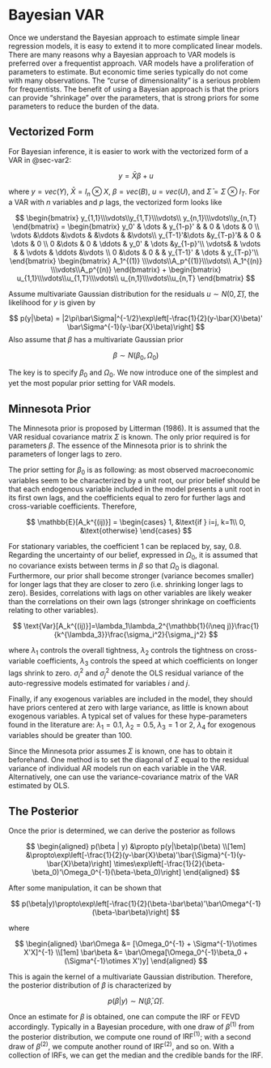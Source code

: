 # Bayesian VAR

Once we understand the Bayesian approach to estimate simple linear
regression models, it is easy to extend it to more complicated linear
models. There are many reasons why a Bayesian approach to VAR models is
preferred over a frequentist approach. VAR models have a proliferation
of parameters to estimate. But economic time series typically do not
come with many observations. The "curse of dimensionality" is a serious
problem for frequentists. The benefit of using a Bayesian approach is
that the priors can provide "shrinkage" over the parameters, that is
strong priors for some parameters to reduce the burden of the data.

## Vectorized Form

For Bayesian inference, it is easier to work with the vectorized form of
a VAR in @sec-var2:

$$
y = \bar{X}\beta + u
$$

where $y = vec(Y)$, $\bar{X} = I_n \otimes X$, $\beta = vec(B)$,
$u = vec(U)$, and $\bar\Sigma = \Sigma\otimes I_T$. For a VAR with $n$
variables and $p$ lags, the vectorized form looks like

$$
\begin{bmatrix}
y_{1,1}\\\vdots\\y_{1,T}\\\vdots\\
y_{n,1}\\\vdots\\y_{n,T}
\end{bmatrix} = 
\begin{bmatrix}
y_0' & \dots & y_{1-p}' & & 0 & \dots & 0 \\
\vdots &\ddots &\vdots & &\vdots & &\vdots\\
y_{T-1}'&\dots &y_{T-p}'& & 0 & \dots & 0 \\
0 &\dots & 0 & \ddots & y_0' & \dots &y_{1-p}'\\
\vdots& & \vdots & & \vdots & \ddots &\vdots \\
0 &\dots & 0 & & y_{T-1}' & \dots & y_{T-p}'\\
\end{bmatrix}
\begin{bmatrix}
A_1^{(1)} \\\vdots\\A_p^{(1)}\\\vdots\\ 
A_1^{(n)} \\\vdots\\A_p^{(n)}
\end{bmatrix} +
\begin{bmatrix}
u_{1,1}\\\vdots\\u_{1,T}\\\vdots\\
u_{n,1}\\\vdots\\u_{n,T}
\end{bmatrix}
$$

Assume multivariate Gaussian distribution for the residuals
$u\sim N(0, \bar\Sigma)$, the likelihood for $y$ is given by

$$
p(y|\beta) = |2\pi\bar\Sigma|^{-1/2}\exp\left[-\frac{1}{2}(y-\bar{X}\beta)'
\bar\Sigma^{-1}(y-\bar{X}\beta)\right]
$$ Also assume that $\beta$ has a multivariate Gaussian prior

$$
\beta \sim N(\beta_0, \Omega_0)
$$

The key is to specify $\beta_0$ and $\Omega_0$. We now introduce one of
the simplest and yet the most popular prior setting for VAR models.

## Minnesota Prior

The Minnesota prior is proposed by Litterman (1986). It is assumed that
the VAR residual covariance matrix $\Sigma$ is known. The only prior
required is for parameters $\beta$. The essence of the Minnesota prior
is to shrink the parameters of longer lags to zero.

The prior setting for $\beta_0$ is as following: as most observed
macroeconomic variables seem to be characterized by a unit root, our
prior belief should be that each endogenous variable included in the
model presents a unit root in its first own lags, and the coefficients
equal to zero for further lags and cross-variable coefficients.
Therefore,

$$
\mathbb{E}[A_k^{(ij)}] = \begin{cases}
1, &\text{if } i=j, k=1\\
0, &\text{otherwise}
\end{cases}
$$

For stationary variables, the coefficient $1$ can be replaced by, say,
$0.8$. Regarding the uncertainty of our belief, expressed in $\Omega_0$,
it is assumed that no covariance exists between terms in $\beta$ so that
$\Omega_0$ is diagonal. Furthermore, our prior shall become stronger
(variance becomes smaller) for longer lags that they are closer to zero
(i.e. shrinking longer lags to zero). Besides, correlations with lags on
other variables are likely weaker than the correlations on their own
lags (stronger shrinkage on coefficients relating to other variables).

$$
\text{Var}[A_k^{(ij)}]=\lambda_1\lambda_2^{\mathbb{1}(i\neq j)}\frac{1}{k^{\lambda_3}}\frac{\sigma_i^2}{\sigma_j^2}
$$

where $\lambda_1$ controls the overall tightness, $\lambda_2$ controls
the tightness on cross-variable coefficients, $\lambda_3$ controls the
speed at which coefficients on longer lags shrink to zero. $\sigma_i^2$
and $\sigma_j^2$ denote the OLS residual variance of the auto-regressive
models estimated for variables $i$ and $j$.

Finally, if any exogenous variables are included in the model, they
should have priors centered at zero with large variance, as little is
known about exogenous variables. A typical set of values for these
hype-parameters found in the literature are: $\lambda_1=0.1$,
$\lambda_2=0.5$, $\lambda_3=1\text{ or } 2$, $\lambda_4$ for exogenous
variables should be greater than $100$.

Since the Minnesota prior assumes $\Sigma$ is known, one has to obtain
it beforehand. One method is to set the diagonal of $\Sigma$ equal to
the residual variance of individual AR models run on each variable in
the VAR. Alternatively, one can use the variance-covariance matrix of
the VAR estimated by OLS.

## The Posterior

Once the prior is determined, we can derive the posterior as follows

$$
\begin{aligned}
p(\beta | y) &\propto p(y|\beta)p(\beta) \\[1em]
&\propto\exp\left[-\frac{1}{2}(y-\bar{X}\beta)'\bar{\Sigma}^{-1}(y-\bar{X}\beta)\right]
\times\exp\left[-\frac{1}{2}(\beta-\beta_0)'\Omega_0^{-1}(\beta-\beta_0)\right] 
\end{aligned}
$$

After some manipulation, it can be shown that

$$
p(\beta|y)\propto\exp\left[-\frac{1}{2}(\beta-\bar\beta)'\bar\Omega^{-1}(\beta-\bar\beta)\right] 
$$

where

$$
\begin{aligned}
\bar\Omega &= [\Omega_0^{-1} + \Sigma^{-1}\otimes X'X]^{-1} \\[1em]
\bar\beta &= \bar\Omega[\Omega_0^{-1}\beta_0 + (\Sigma^{-1}\otimes X')y]
\end{aligned}
$$

This is again the kernel of a multivariate Gaussian distribution.
Therefore, the posterior distribution of $\beta$ is characterized by

$$
p(\beta|y) \sim N(\bar\beta, \bar\Omega).
$$

Once an estimate for $\beta$ is obtained, one can compute the IRF or
FEVD accordingly. Typically in a Bayesian procedure, with one draw of
$\beta^{(1)}$ from the posterior distribution, we compute one round of
$\text{IRF}^{(1)}$; with a second draw of $\beta^{(2)}$, we compute
another round of $\text{IRF}^{(2)}$, and so on. With a collection of
IRFs, we can get the median and the credible bands for the IRF.
